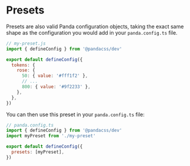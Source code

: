 # Presets

Presets are also valid Panda configuration objects, taking the exact same shape as the configuration you would add in
your `panda.config.ts` file.

```js
// my-preset.js
import { defineConfig } from '@pandacss/dev'

export default defineConfig({
  tokens: {
    rose: {
      50: { value: '#fff1f2' },
      // ...
      800: { value: '#9f2233' },
    },
  },
})
```

You can then use this preset in your `panda.config.ts` file:

```js
// panda.config.ts
import { defineConfig } from '@pandacss/dev'
import myPreset from './my-preset'

export default defineConfig({
  presets: [myPreset],
})
```

